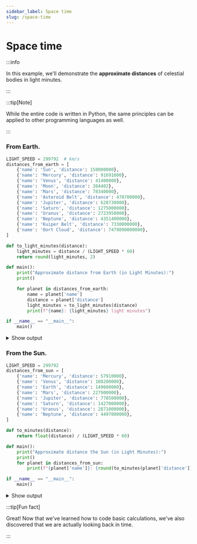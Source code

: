 ```yaml
---
sidebar_label: Space time
slug: /space-time
---
```


# Space time

:::info

In this example, we'll demonstrate the **approximate distances** of celestial bodies in light minutes.

:::

:::tip[Note]

While the entire code is written in Python, the same principles can be applied to other programming languages as well.

:::

### From Earth.


```py
LIGHT_SPEED = 299792  # km/s
distances_from_earth = [
    {'name': 'Sun', 'distance': 150000000},
    {'name': 'Mercury', 'distance': 91691000},
    {'name': 'Venus', 'distance': 41400000},
    {'name': 'Moon', 'distance': 384402},
    {'name': 'Mars', 'distance': 78340000},
    {'name': 'Asteroid Belt', 'distance': 478700000},
    {'name': 'Jupiter', 'distance': 628730000},
    {'name': 'Saturn', 'distance': 1275000000},
    {'name': 'Uranus', 'distance': 2723950000},
    {'name': 'Neptune', 'distance': 4351400000},
    {'name': 'Kuiper Belt', 'distance': 7330000000},
    {'name': 'Oort Cloud', 'distance': 7479890000000},
]

def to_light_minutes(distance):
    light_minutes = distance / (LIGHT_SPEED * 60)
    return round(light_minutes, 2)

def main():
    print("Approximate distance from Earth (in Light Minutes):")
    print()

    for planet in distances_from_earth:
        name = planet['name']
        distance = planet['distance']
        light_minutes = to_light_minutes(distance)
        print(f"{name}: {light_minutes} light minutes")

if __name__ == "__main__":
    main()
```

<details>
<summary>Show output</summary>

```md
Approximate distance from Earth (in Light Minutes):

Sun: 8.34 light minutes
Mercury: 5.1 light minutes
Venus: 2.3 light minutes
Moon: 0.02 light minutes
Mars: 4.36 light minutes
Asteroid Belt: 26.61 light minutes
Jupiter: 34.95 light minutes
Saturn: 70.88 light minutes
Uranus: 151.44 light minutes
Neptune: 241.91 light minutes
Kuiper Belt: 407.5 light minutes
Oort Cloud: 415837.76 light minutes
```

</details>




### From the Sun.

```py
LIGHT_SPEED = 299792
distances_from_sun = [
    {'name': 'Mercury', 'distance': 57910000},
    {'name': 'Venus', 'distance': 108200000},
    {'name': 'Earth', 'distance': 149600000},
    {'name': 'Mars', 'distance': 227900000},
    {'name': 'Jupiter', 'distance': 778500000},
    {'name': 'Saturn', 'distance': 1427000000},
    {'name': 'Uranus', 'distance': 2871000000},
    {'name': 'Neptune', 'distance': 4497000000},
]

def to_minutes(distance):
    return float(distance) / (LIGHT_SPEED * 60)

def main():
    print("Approximate distance the Sun (in Light Minutes):")
    print()
    for planet in distances_from_sun:
        print(f"{planet['name']}: {round(to_minutes(planet['distance']), 2)} light minutes")

if __name__ == "__main__":
    main()
```
<details>
<summary>Show output</summary>



```md
Approximate distance the Sun (in Light Minutes):

Mercury: 3.22 light minutes
Venus: 6.02 light minutes
Earth: 8.32 light minutes
Mars: 12.67 light minutes
Jupiter: 43.28 light minutes
Saturn: 79.33 light minutes
Uranus: 159.61 light minutes
Neptune: 250.01 light minutes
```

</details>




:::tip[Fun fact]

Great! Now that we've learned how to code basic calculations, we've also discovered that we are actually looking back in time.

:::


